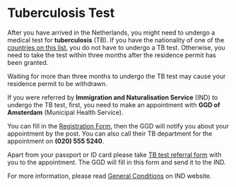 # Tuberculosis Test

After you have arrived in the Netherlands, you might need to undergo a medical test for **tuberculosis** (TB). If you have the nationality of one of the [countries on this list](https://ind.nl/en/Forms/7644.pdf), you do not have to undergo a TB test. Otherwise, you need to take the test within three months after the residence permit has been granted.

<callout type="warning">
    Waiting for more than three months to undergo the TB test may cause your
    residence permit to be withdrawn.
</callout>

If you were referred by **Immigration and Naturalisation Service** (IND) to undergo the TB test, first, you need to make an appointment with **GGD of Amsterdam** (Municipal Health Service).

You can fill in the [Registration Form](https://formulier.amsterdam.nl/thema/ggd/tb-test/Registration-form/), then the GGD will notify you about your appointment by the post. You can also call their TB department for the appointment on **(020) 555 5240**.

Apart from your passport or ID card please take [TB test referral form](https://ind.nl/en/Forms/7604.pdf) with you to the appointment. The GGD will fill in this form and send it to the IND.

For more information, please read [General Conditions](https://ind.nl/en/Pages/General_conditions.aspx) on IND website.
